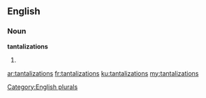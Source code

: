 ==English==

===Noun===
'''tantalizations'''

# {{plural of|tantalization}}

[[Category:English plurals]]

[[ar:tantalizations]]
[[fr:tantalizations]]
[[ku:tantalizations]]
[[my:tantalizations]]
